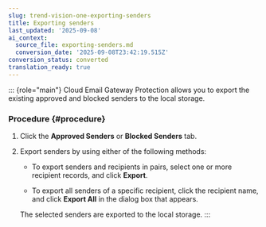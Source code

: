```yaml
---
slug: trend-vision-one-exporting-senders
title: Exporting senders
last_updated: '2025-09-08'
ai_context:
  source_file: exporting-senders.md
  conversion_date: '2025-09-08T23:42:19.515Z'
conversion_status: converted
translation_ready: true
---
```


::: {role="main"}
Cloud Email Gateway Protection allows you to export the existing approved and blocked senders to the local storage.

### Procedure {#procedure}

1.  Click the **Approved Senders** or **Blocked Senders** tab.

2.  Export senders by using either of the following methods:

    - To export senders and recipients in pairs, select one or more recipient records, and click **Export**.

    - To export all senders of a specific recipient, click the recipient name, and click **Export All** in the dialog box that appears.

    The selected senders are exported to the local storage.
:::

